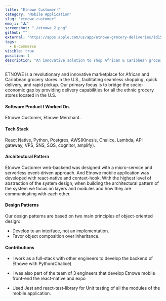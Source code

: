 ```yaml
---
title: "Etnowe Customer!"
category: "Mobile Application"
slug: "etnowe-customer"
emoji: "🕹️"
screenshot: "./etnowe_2.png"
github: ""
external: "https://apps.apple.com/us/app/etnowe-grocery-deliveries/id1531814543?platform=iphone"
tags:
  - E-Commerce
visible: true
position: 1
description: "An innovative solution to shop African & Caribbean groceries from your phone to your doorstep."
---
```


ETNOWE is a revolutionary and innovative marketplace for African and Caribbean grocery stores in the U.S., facilitating seamless shopping, quick delivery, and rapid pickup. Our primary focus is to bridge the socio-economic gap by providing delivery capabilities for all the ethnic grocery stores located in the U.S.

#### Software Product I Worked On.
  Etnowe Customer, Etnowe Merchant..
#### __Tech Stack__
  React Native, Python, Postgres, AWS(Kinesis, Chalice, Lambda,  API gateway, VPS, SNS, SQS, cognitor, amplify).

#### __Architectural Pattern__
  Etnowe Customer web-backend was designed with a micro-service and serverless event-driven approach.
And Etnowe mobile application was developed with react-native and context-hook.
 With the highest level of abstraction of the system design, when building the architectural pattern of the system we focus on layers and modules and how they are communicating with each other.
#### __Design Patterns__
  Our design patterns are based on two main principles of object-oriented design:
- Develop to an interface, not an implementation.
- Favor object composition over inheritance.
#### __Contributions__ 
+ I work as a full-stack with other engineers to develop the backend of Etnowe with Python(Chalice)

+ I was also part of the team of 3 engineers that develop Etnowe mobile front-end the react-native and expo

+ Used Jest and react-test-library for Unit testing of all the modules of the mobile application.



